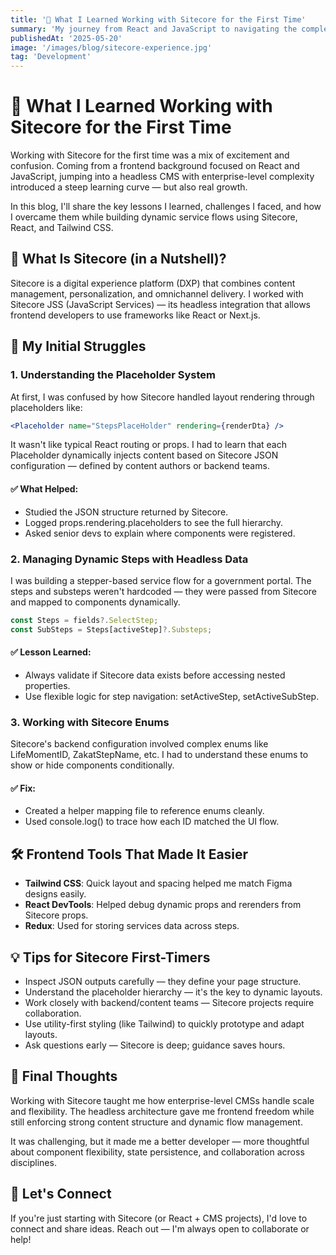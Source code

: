 ```yaml
---
title: '🧠 What I Learned Working with Sitecore for the First Time'
summary: 'My journey from React and JavaScript to navigating the complexities of Sitecore as a headless CMS, including challenges, solutions, and key takeaways.'
publishedAt: '2025-05-20'
image: '/images/blog/sitecore-experience.jpg'
tag: 'Development'
---
```


# 🧠 What I Learned Working with Sitecore for the First Time

Working with Sitecore for the first time was a mix of excitement and confusion. Coming from a frontend background focused on React and JavaScript, jumping into a headless CMS with enterprise-level complexity introduced a steep learning curve — but also real growth.

In this blog, I'll share the key lessons I learned, challenges I faced, and how I overcame them while building dynamic service flows using Sitecore, React, and Tailwind CSS.

## 🧩 What Is Sitecore (in a Nutshell)?

Sitecore is a digital experience platform (DXP) that combines content management, personalization, and omnichannel delivery. I worked with Sitecore JSS (JavaScript Services) — its headless integration that allows frontend developers to use frameworks like React or Next.js.

## 🚧 My Initial Struggles

### 1. Understanding the Placeholder System

At first, I was confused by how Sitecore handled layout rendering through placeholders like:

```jsx
<Placeholder name="StepsPlaceHolder" rendering={renderDta} />
```

It wasn't like typical React routing or props. I had to learn that each Placeholder dynamically injects content based on Sitecore JSON configuration — defined by content authors or backend teams.

#### ✅ What Helped:

- Studied the JSON structure returned by Sitecore.
- Logged props.rendering.placeholders to see the full hierarchy.
- Asked senior devs to explain where components were registered.

### 2. Managing Dynamic Steps with Headless Data

I was building a stepper-based service flow for a government portal. The steps and substeps weren't hardcoded — they were passed from Sitecore and mapped to components dynamically.

```jsx
const Steps = fields?.SelectStep;
const SubSteps = Steps[activeStep]?.Substeps;
```

#### ✅ Lesson Learned:

- Always validate if Sitecore data exists before accessing nested properties.
- Use flexible logic for step navigation: setActiveStep, setActiveSubStep.

### 3. Working with Sitecore Enums

Sitecore's backend configuration involved complex enums like LifeMomentID, ZakatStepName, etc. I had to understand these enums to show or hide components conditionally.

#### ✅ Fix:

- Created a helper mapping file to reference enums cleanly.
- Used console.log() to trace how each ID matched the UI flow.

## 🛠️ Frontend Tools That Made It Easier

- **Tailwind CSS**: Quick layout and spacing helped me match Figma designs easily.
- **React DevTools**: Helped debug dynamic props and rerenders from Sitecore props.
- **Redux**: Used for storing services data across steps.

## 💡 Tips for Sitecore First-Timers

- Inspect JSON outputs carefully — they define your page structure.
- Understand the placeholder hierarchy — it's the key to dynamic layouts.
- Work closely with backend/content teams — Sitecore projects require collaboration.
- Use utility-first styling (like Tailwind) to quickly prototype and adapt layouts.
- Ask questions early — Sitecore is deep; guidance saves hours.

## 🧭 Final Thoughts

Working with Sitecore taught me how enterprise-level CMSs handle scale and flexibility. The headless architecture gave me frontend freedom while still enforcing strong content structure and dynamic flow management.

It was challenging, but it made me a better developer — more thoughtful about component flexibility, state persistence, and collaboration across disciplines.

## 🙌 Let's Connect

If you're just starting with Sitecore (or React + CMS projects), I'd love to connect and share ideas. Reach out — I'm always open to collaborate or help!

